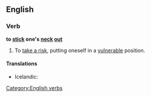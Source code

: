 ==English==

===Verb===
'''to [[stick]] one's [[neck]] [[out]]'''

# {{idiom}} To [[take a risk]], putting oneself in a [[vulnerable]] position.

====Translations====
{{trans-top|putting oneself in a vulnerable position}}
* Icelandic: {{t|is|gefa höggstað á sér}}
{{trans-mid}}
{{trans-bottom}}

[[Category:English verbs]]